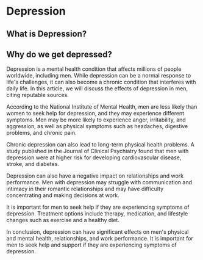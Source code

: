 # Depression

## What is Depression?

## Why do we get depressed?



Depression is a mental health condition that affects millions of people worldwide, including men. While depression can be a normal response to life's challenges, it can also become a chronic condition that interferes with daily life. In this article, we will discuss the effects of depression in men, citing reputable sources.

According to the National Institute of Mental Health, men are less likely than women to seek help for depression, and they may experience different symptoms. Men may be more likely to experience anger, irritability, and aggression, as well as physical symptoms such as headaches, digestive problems, and chronic pain.

Chronic depression can also lead to long-term physical health problems. A study published in the Journal of Clinical Psychiatry found that men with depression were at higher risk for developing cardiovascular disease, stroke, and diabetes.

Depression can also have a negative impact on relationships and work performance. Men with depression may struggle with communication and intimacy in their romantic relationships and may have difficulty concentrating and making decisions at work.

It is important for men to seek help if they are experiencing symptoms of depression. Treatment options include therapy, medication, and lifestyle changes such as exercise and a healthy diet.

In conclusion, depression can have significant effects on men's physical and mental health, relationships, and work performance. It is important for men to seek help and support if they are experiencing symptoms of depression.
